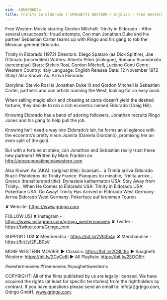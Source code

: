 ```yaml
---
vid: -68hE0BhD2o
title: Trinity in Eldorado | SPAGHETTI WESTERN | English | Free Western Movie
---
```


Free Western Movie starring Gordon MItchell: Trinity in Eldorado - After several unsuccessful fraud attempts, Con man Jonathan Duke and his partner Sebastian Carter teams up with Ringo and his gang to rob the Mexican general Eldorado. 

Trinity in Eldorado (1972)
Directors: Diego Spataro (as Dick Spitfire), Joe D'Amato (uncredited)
Writers: Alberto Piferi (dialogue), Romano Scandariato (screenplay)
Stars: Stelvio Rosi, Gordon Mitchell, Luciano Conti 
Genre: Western 
Country: Italy
Language: English
Release Date: 12 November 1972 (Italy) 
Also Known As: Arriva Eldorado 

Storyline:
Stelvio Rosi is Jonathan Duke III and Gordon Mitchell is Sebastian Carter, partners and con artists roaming the West, looking for an easy buck.

When selling magic elixir and cheating at cards doesn’t yield the desired fortune, they decide to rob a rich eccentric named Eldorado (Craig Hill).

Knowing Eldorado has a band of adoring followers, Jonathan recruits Ringo Jones and his gang to help pull the job.

Knowing he’ll need a way into Eldorado’s lair, he forms an allegiance with the eccentric’s pretty niece Juanita (Daniela Giordano), promising her an even split of the gold.

But with a fortune at stake, can Jonathan and Sebastian really trust these new partners? Written by Mark Franklin on http://onceuponatimeinawestern.com

Also Known As (AKA):
(original title): Scansati... a Trinità arriva Eldorado
Brazil: Pistoleiros de Trinity
France: Planques toi minable, Trinita arrive...
Greece (transliterated title): Dynasteia katharmaton
USA: Stay Away from Trinity... When He Comes to Eldorado
USA: Trinity in Eldorado
USA: Pokerface
USA: Go Away! Trinity Has Arrived in Eldorado
West Germany: Arriva Eldorado
West Germany: Pokerface auf krummen Touren

✘ Website: https://www.grjngo.com

FOLLOW US!
✘ Instagram - https://www.instagram.com/grjngo_westernmovies
✘ Twitter - https://twitter.com/Grjngo_com

SUPPORT US!
✘ Membership - https://bit.ly/2V63h4q
✘ Merchandise - https://bit.ly/2FLB0sV

MORE WESTERN MOVIES! 
► Classics: https://bit.ly/2CBLt8c 
► Spaghetti Western: https://bit.ly/2CyCe8I 
► All Playlists: https://bit.ly/2EOOfIH 

#westernmovies #freemovies #spaghettiwesterns

COPYRIGHT: All of the films published by us are legally licensed. We have acquired the rights (at least for specific territories) from the rightholders by contract. If you have questions please send an email to: info[at]grjngo.com, Grjngo GmbH, www.grjngo.com.